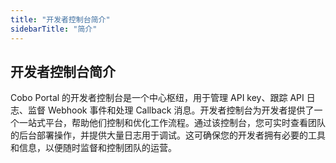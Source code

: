 ```yaml
---
title: "开发者控制台简介"
sidebarTitle: "简介"
---
```


## 开发者控制台简介

Cobo Portal 的开发者控制台是一个中心枢纽，用于管理 API key、跟踪 API 日志、监督 Webhook 事件和处理 Callback 消息。开发者控制台为开发者提供了一个一站式平台，帮助他们控制和优化工作流程。通过该控制台，您可实时查看团队的后台部署操作，并提供大量日志用于调试。这可确保您的开发者拥有必要的工具和信息，以便随时监督和控制团队的运营。